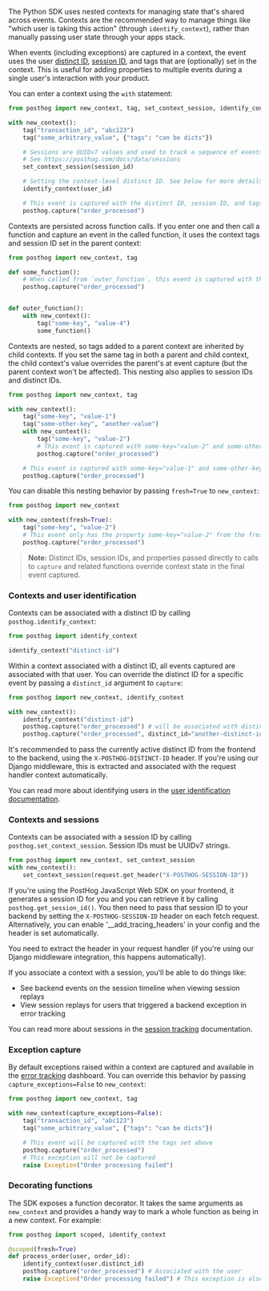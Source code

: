 The Python SDK uses nested contexts for managing state that's shared across events. Contexts are the recommended way to manage things like "which user is taking this action" (through `identify_context`), rather than manually passing user state through your apps stack.

When events (including exceptions) are captured in a context, the event uses the user [distinct ID](/docs/getting-started/identify-users), [session ID](/docs/data/sessions), and tags that are (optionally) set in the context. This is useful for adding properties to multiple events during a single user's interaction with your product.

You can enter a context using the `with` statement:

```python
from posthog import new_context, tag, set_context_session, identify_context

with new_context():
    tag("transaction_id", "abc123")
    tag("some_arbitrary_value", {"tags": "can be dicts"})

    # Sessions are UUIDv7 values and used to track a sequence of events that occur within a single user session
    # See https://posthog.com/docs/data/sessions
    set_context_session(session_id)

    # Setting the context-level distinct ID. See below for more details.
    identify_context(user_id)

    # This event is captured with the distinct ID, session ID, and tags set above
    posthog.capture("order_processed")
```

Contexts are persisted across function calls. If you enter one and then call a function and capture an event in the called function, it uses the context tags and session ID set in the parent context:

```python
from posthog import new_context, tag

def some_function():
    # When called from `outer_function`, this event is captured with the property some-key="value-4"
    posthog.capture("order_processed")


def outer_function():
    with new_context():
        tag("some-key", "value-4")
        some_function()

```

Contexts are nested, so tags added to a parent context are inherited by child contexts. If you set the same tag in both a parent and child context, the child context's value overrides the parent's at event capture (but the parent context won't be affected). This nesting also applies to session IDs and distinct IDs.

```python
from posthog import new_context, tag

with new_context():
    tag("some-key", "value-1")
    tag("some-other-key", "another-value")
    with new_context():
        tag("some-key", "value-2")
        # This event is captured with some-key="value-2" and some-other-key="another-value"
        posthog.capture("order_processed")

    # This event is captured with some-key="value-1" and some-other-key="another-value"
    posthog.capture("order_processed")

```

You can disable this nesting behavior by passing `fresh=True` to `new_context`:

```python
from posthog import new_context

with new_context(fresh=True):
    tag("some-key", "value-2")
    # This event only has the property some-key="value-2" from the fresh context
    posthog.capture("order_processed")

```

> **Note:** Distinct IDs, session IDs, and properties passed directly to calls to `capture` and related functions override context state in the final event captured.

### Contexts and user identification

Contexts can be associated with a distinct ID by calling `posthog.identify_context`:

```python
from posthog import identify_context

identify_context("distinct-id")
```

Within a context associated with a distinct ID, all events captured are associated with that user. You can override the distinct ID for a specific event by passing a `distinct_id` argument to `capture`:

```python
from posthog import new_context, identify_context

with new_context():
    identify_context("distinct-id")
    posthog.capture("order_processed") # will be associated with distinct-id
    posthog.capture("order_processed", distinct_id="another-distinct-id") # will be associated with another-distinct-id
```

It's recommended to pass the currently active distinct ID from the frontend to the backend, using the `X-POSTHOG-DISTINCT-ID` header. If you're using our Django middleware, this is extracted and associated with the request handler context automatically.

You can read more about identifying users in the [user identification documentation](/docs/product-analytics/identify). 

### Contexts and sessions

Contexts can be associated with a session ID by calling `posthog.set_context_session`. Session IDs must be UUIDv7 strings.

```python
from posthog import new_context, set_context_session
with new_context():
    set_context_session(request.get_header("X-POSTHOG-SESSION-ID"))
```

<CalloutBox icon="IconInfo" title="Using PostHog on your frontend too?">

If you're using the PostHog JavaScript Web SDK on your frontend, it generates a session ID for you and you can retrieve it by calling `posthog.get_session_id()`. You then need to pass that session ID to your backend by setting the `X-POSTHOG-SESSION-ID` header on each fetch request. Alternatively, you can enable '__add_tracing_headers' in your config and the header is set automatically.

You need to extract the header in your request handler (if you're using our Django middleware integration, this happens automatically).

</CalloutBox>

If you associate a context with a session, you'll be able to do things like:
- See backend events on the session timeline when viewing session replays
- View session replays for users that triggered a backend exception in error tracking

You can read more about sessions in the [session tracking](/docs/data/sessions) documentation.

### Exception capture

By default exceptions raised within a context are captured and available in the [error tracking](/docs/error-tracking) dashboard. You can override this behavior by passing `capture_exceptions=False` to `new_context`:

```python
from posthog import new_context, tag

with new_context(capture_exceptions=False):
    tag("transaction_id", "abc123")
    tag("some_arbitrary_value", {"tags": "can be dicts"})

    # This event will be captured with the tags set above
    posthog.capture("order_processed")
    # This exception will not be captured
    raise Exception("Order processing failed")
```

### Decorating functions

The SDK exposes a function decorator. It takes the same arguments as `new_context` and provides a handy way to mark a whole function as being in a new context. For example:

```python
from posthog import scoped, identify_context

@scoped(fresh=True)
def process_order(user, order_id):
    identify_context(user.distinct_id)
    posthog.capture("order_processed") # Associated with the user
    raise Exception("Order processing failed") # This exception is also captured and associated with the user
```
